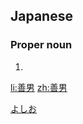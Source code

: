 ==Japanese==
{{ja-kanjitab|善|男}}

===Proper noun===
{{ja-pos|proper|よしお}}

# {{given name|male|lang=ja}}

[[Category:Japanese male given names|よしお]]

[[li:善男]]
[[zh:善男]]